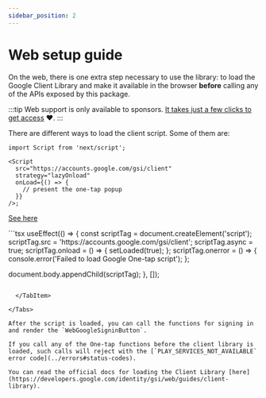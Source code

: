 ```yaml
---
sidebar_position: 2
---
```


# Web setup guide

On the web, there is one extra step necessary to use the library: to load the Google Client Library and make it available in the browser **before** calling any of the APIs exposed by this package.

:::tip
Web support is only available to sponsors️. [It takes just a few clicks to get access](/docs/install.mdx#accessing-the-private-package-for-sponsors) ❤️.
:::

There are different ways to load the client script. Some of them are:


<Tabs>
  <TabItem value="Next.js" label="Next.js">

```tsx
import Script from 'next/script';

<Script
  src="https://accounts.google.com/gsi/client"
  strategy="lazyOnload"
  onLoad={() => {
    // present the one-tap popup
  }}
/>;
```
  </TabItem>

  <TabItem value="html" label="Simple html">

 [See here](https://developers.google.com/identity/gsi/web/guides/client-library)
  </TabItem>

  <TabItem value="useEffect" label="useEffect">
```tsx
useEffect(() => {
  const scriptTag = document.createElement('script');
  scriptTag.src = 'https://accounts.google.com/gsi/client';
  scriptTag.async = true;
  scriptTag.onload = () => {
    setLoaded(true);
  };
  scriptTag.onerror = () => {
    console.error('Failed to load Google One-tap script');
  };

document.body.appendChild(scriptTag);
}, []);

```

  </TabItem>

</Tabs>

After the script is loaded, you can call the functions for signing in and render the `WebGoogleSigninButton`.

If you call any of the One-tap functions before the client library is loaded, such calls will reject with the [`PLAY_SERVICES_NOT_AVAILABLE` error code](../errors#status-codes).

You can read the official docs for loading the Client Library [here](https://developers.google.com/identity/gsi/web/guides/client-library).
